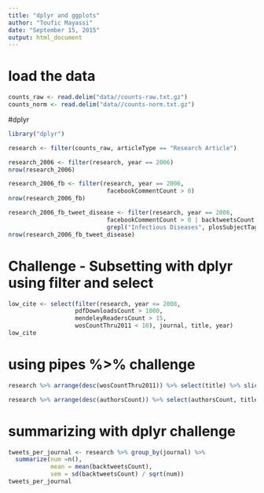 ```yaml
---
title: "dplyr and ggplots"
author: "Toufic Mayassi"
date: "September 15, 2015"
output: html_document
---
```


# load the data

```r
counts_raw <- read.delim("data//counts-raw.txt.gz")
counts_norm <- read.delim("data//counts-norm.txt.gz")
```

#dplyr

```r
library("dplyr")
```



```r
research <- filter(counts_raw, articleType == "Research Article")
```

```r
research_2006 <- filter(research, year == 2006)
nrow(research_2006)
```
```r
research_2006_fb <- filter(research, year == 2006, 
                            facebookCommentCount > 0)
nrow(research_2006_fb)
```
```r
research_2006_fb_tweet_disease <- filter(research, year == 2006, 
                            facebookCommentCount > 0 | backtweetsCount > 0,
                            grepl("Infectious Diseases", plosSubjectTags))
nrow(research_2006_fb_tweet_disease)
```

# Challenge - Subsetting with dplyr using filter and select

```r
low_cite <- select(filter(research, year <= 2008,
                   pdfDownloadsCount > 1000,
                   mendeleyReadersCount > 15,
                   wosCountThru2011 < 10), journal, title, year)
low_cite
```
# using pipes %>% challenge

```r
research %>% arrange(desc(wosCountThru2011)) %>% select(title) %>% slice(1:3)
```

```r
research %>% arrange(desc(authorsCount)) %>% select(authorsCount, title, journal, plosSubjectTags) %>% slice(1:3)
```

# summarizing with dplyr challenge

```r
tweets_per_journal <- research %>% group_by(journal) %>%
  summarize(num =n(),
            mean = mean(backtweetsCount),
            sem = sd(backtweetsCount) / sqrt(num))
tweets_per_journal
```

